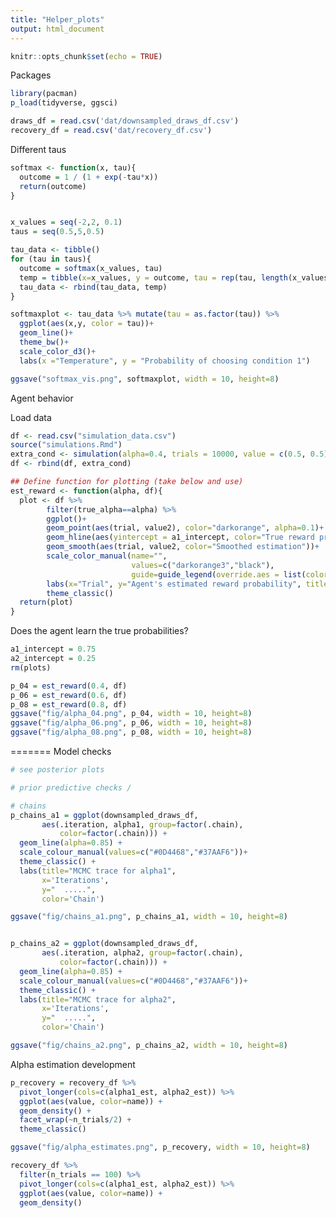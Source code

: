 ```yaml
---
title: "Helper_plots"
output: html_document
---
```


```r
knitr::opts_chunk$set(echo = TRUE)
```

Packages
```r
library(pacman)
p_load(tidyverse, ggsci)

draws_df = read.csv('dat/downsampled_draws_df.csv')
recovery_df = read.csv('dat/recovery_df.csv')
```


Different taus
```r
softmax <- function(x, tau){
  outcome = 1 / (1 + exp(-tau*x))
  return(outcome)
}


x_values = seq(-2,2, 0.1)
taus = seq(0.5,5,0.5)

tau_data <- tibble()
for (tau in taus){
  outcome = softmax(x_values, tau)
  temp = tibble(x=x_values, y = outcome, tau = rep(tau, length(x_values)))
  tau_data <- rbind(tau_data, temp)
}

softmaxplot <- tau_data %>% mutate(tau = as.factor(tau)) %>% 
  ggplot(aes(x,y, color = tau))+
  geom_line()+
  theme_bw()+
  scale_color_d3()+
  labs(x ="Temperature", y = "Probability of choosing condition 1")

ggsave("softmax_vis.png", softmaxplot, width = 10, height=8)
```

Agent behavior

Load data
```r
df <- read.csv("simulation_data.csv")
source("simulations.Rmd")
extra_cond <- simulation(alpha=0.4, trials = 10000, value = c(0.5, 0.5), tau=0.5)
df <- rbind(df, extra_cond)
```

```r
## Define function for plotting (take below and use)
est_reward <- function(alpha, df){
  plot <- df %>% 
        filter(true_alpha==alpha) %>%
        ggplot()+
        geom_point(aes(trial, value2), color="darkorange", alpha=0.1)+
        geom_hline(aes(yintercept = a1_intercept, color="True reward probability"), size=1.1)+
        geom_smooth(aes(trial, value2, color="Smoothed estimation"))+
        scale_color_manual(name="",
                           values=c("darkorange3","black"), 
                           guide=guide_legend(override.aes = list(color=c("darkorange3","black"))))+
        labs(x="Trial", y="Agent's estimated reward probability", title = paste("True learning rate =", alpha))+
        theme_classic()
  return(plot)
}
```


Does the agent learn the true probabilities?
```r
a1_intercept = 0.75
a2_intercept = 0.25
rm(plots)

p_04 = est_reward(0.4, df)
p_06 = est_reward(0.6, df)
p_08 = est_reward(0.8, df)
ggsave("fig/alpha_04.png", p_04, width = 10, height=8)
ggsave("fig/alpha_06.png", p_06, width = 10, height=8)
ggsave("fig/alpha_08.png", p_08, width = 10, height=8)
```







=======
Model checks
```r
# see posterior plots

# prior predictive checks / 

# chains
p_chains_a1 = ggplot(downsampled_draws_df, 
       aes(.iteration, alpha1, group=factor(.chain),
           color=factor(.chain))) + 
  geom_line(alpha=0.85) +
  scale_colour_manual(values=c("#0D4468","#37AAF6"))+
  theme_classic() +
  labs(title="MCMC trace for alpha1", 
       x='Iterations', 
       y="  .....",
       color='Chain')

ggsave("fig/chains_a1.png", p_chains_a1, width = 10, height=8)


p_chains_a2 = ggplot(downsampled_draws_df, 
       aes(.iteration, alpha2, group=factor(.chain),
           color=factor(.chain))) + 
  geom_line(alpha=0.85) +
  scale_colour_manual(values=c("#0D4468","#37AAF6"))+
  theme_classic() +
  labs(title="MCMC trace for alpha2", 
       x='Iterations', 
       y="  .....",
       color='Chain')

ggsave("fig/chains_a2.png", p_chains_a2, width = 10, height=8)
```


Alpha estimation development
```r
p_recovery = recovery_df %>%
  pivot_longer(cols=c(alpha1_est, alpha2_est)) %>%
  ggplot(aes(value, color=name)) +
  geom_density() +
  facet_wrap(~n_trials/2) +
  theme_classic()

ggsave("fig/alpha_estimates.png", p_recovery, width = 10, height=8)
```

```r
recovery_df %>%
  filter(n_trials == 100) %>%
  pivot_longer(cols=c(alpha1_est, alpha2_est)) %>%
  ggplot(aes(value, color=name)) +
  geom_density()
  

```